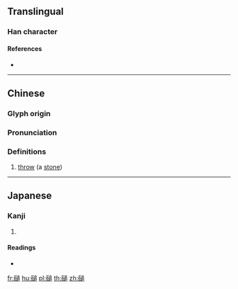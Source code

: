 {{character info/new}}
==Translingual==

===Han character===
{{Han char|rn=112|rad=石|as=10|sn=15|four=|canj=MRYHR|ids=⿰石追}}

====References====
* {{Han ref|kx=0835.020|dkj=24404|dj=1252.090|hdz=42444.110|uh=78D3|ud=30931}}

----

==Chinese==
{{zh-forms}}

===Glyph origin===
{{Han etym}}

===Pronunciation===
{{zh-pron
|m=duī
|c=deoi1,zeoi6
|mc=y
|oc=y
|ma=
|cat=v
}}

===Definitions===
{{zh-hanzi}}

# [[throw]] (a [[stone]])

----

==Japanese==

===Kanji===
{{ja-kanji|grade=|rs=石10}}

# {{defn|lang=ja|sort=石10}}

====Readings====
* {{ja-readings|on=[[たい]] (tai), [[て]] (te), [[つい]] (tsui), [[ずい]] (zui)|kun=[[おとす]] (otosu), [[うつ]] (utsu)|nanori=}}

[[fr:磓]]
[[hu:磓]]
[[pl:磓]]
[[th:磓]]
[[zh:磓]]
